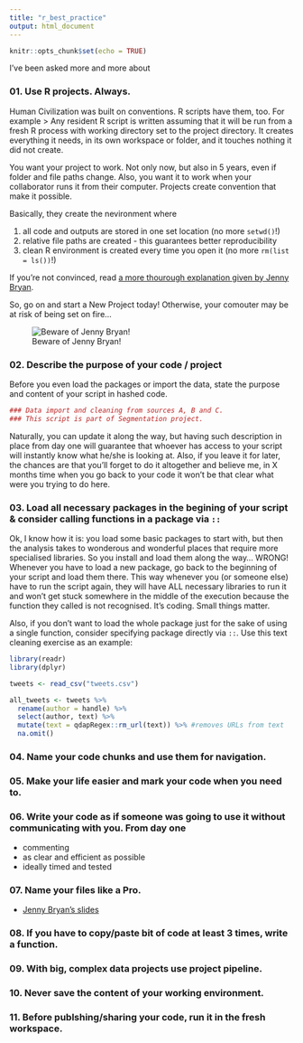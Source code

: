 ```yaml
---
title: "r_best_practice"
output: html_document
---
```


```r
knitr::opts_chunk$set(echo = TRUE)
```

I've been asked more and more about 


### 01. Use R projects. Always.

Human Civilization was built on conventions. R scripts have them, too. For example 
> Any resident R script is written assuming that it will be run from a fresh R process with working directory set to the project directory. It creates everything it needs, in its own workspace or folder, and it touches nothing it did not create.

You want your project to work. Not only now, but also in 5 years, even if folder and file paths change. Also, you want it to work when your collaborator runs it from their computer. Projects create convention that make it possible.

Basically, they create the nevironment where

1) all code and outputs are stored in one set location (no more `setwd()`!)
2) relative file paths are created - this guarantees better reproducibility 
3) clean R environment is created every time you open it (no more `rm(list = ls())`!) 

If you're not convinced, read [a more thourough explanation given by Jenny Bryan](https://www.tidyverse.org/articles/2017/12/workflow-vs-script/). 

So, go on and start a New Project today! Otherwise, your comouter may be at risk of being set on fire...


![Beware of Jenny Bryan!](pics/jb_tweet.png)





### 02. Describe the purpose of your code / project

Before you even load the packages or import the data, state the purpose and content of your script in hashed code.

```r
### Data import and cleaning from sources A, B and C. 
### This script is part of Segmentation project. 
```

Naturally, you can update it along the way, but having such description in place from day one will guarantee that whoever has access to your script will instantly know what he/she is looking at. Also, if you leave it for later, the chances are that you'll forget to do it altogether and believe me, in X months time when you go back to your code it won't be that clear what were you trying to do here.

### 03. Load all necessary packages in the begining of your script & consider calling functions in a package via `::`

Ok, I know how it is: you load some basic packages to start with, but then the analysis takes to wonderous and wonderful places that require more specialised libraries. So you install and load them along the way... WRONG! Whenever you have to load a new package, go back to the beginning of your script and load them there. This way whenever you (or someone else) have to run the script again, they will have ALL necessary libraries to run it and won't get stuck somewhere in the middle of the execution because the function they called is not recognised. It's coding. Small things matter. 

Also, if you don't want to load the whole package just for the sake of using a single function, consider specifying package directly via `::`. Use this text cleaning exercise as an example:

```r
library(readr)
library(dplyr)

tweets <- read_csv("tweets.csv")

all_tweets <- tweets %>% 
  rename(author = handle) %>% 
  select(author, text) %>% 
  mutate(text = qdapRegex::rm_url(text)) %>% #removes URLs from text
  na.omit()
```


### 04. Name your code chunks and use them for navigation. 

### 05. Make your life easier and mark your code when you need to. 

### 06. Write your code as if someone was going to use it without communicating with you. From day one
- commenting
- as clear and efficient as possible
- ideally timed and tested 


### 07. Name your files like a Pro.
- [Jenny Bryan's slides](https://t.co/99waX8liuQ)

### 08. If you have to copy/paste bit of code at least 3 times, write a function. 


### 09. With big, complex data projects use project pipeline.

### 10. Never save the content of your working environment.


### 11. Before publshing/sharing your code, run it in the fresh workspace. 

